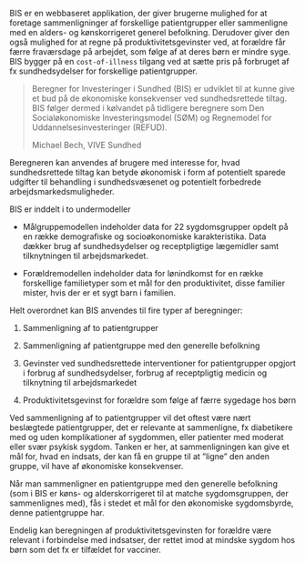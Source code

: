 BIS er en webbaseret applikation, der giver brugerne mulighed for at foretage sammenligninger af forskellige patientgrupper eller sammenligne med en alders- og kønskorrigeret generel befolkning. Derudover giver den også mulighed for at regne på produktivitetsgevinster ved, at forældre får færre fraværsdage på arbejdet, som følge af at deres børn er mindre syge. BIS bygger på en `cost-of-illness` tilgang ved at sætte pris på forbruget af fx sundhedsydelser for forskellige patientgrupper.


>Beregner for Investeringer i Sundhed (BIS) er udviklet til at kunne give et bud på de økonomiske konsekvenser ved sundhedsrettede tiltag.
>BIS følger dermed i kølvandet på tidligere beregnere som Den Socialøkonomiske Investeringsmodel (SØM) og Regnemodel for Uddannelsesinvesteringer (REFUD).
>
>Michael Bech, VIVE Sundhed

Beregneren kan anvendes af brugere med interesse for, hvad sundhedsrettede tiltag kan betyde økonomisk i form af potentielt sparede udgifter til behandling i sundhedsvæsenet og potentielt forbedrede arbejdsmarkedsmuligheder.

BIS er inddelt i to undermodeller

- Målgruppemodellen indeholder data for 22 sygdomsgrupper opdelt på en række demografiske og socioøkonomiske karakteristika. Data dækker brug af sundhedsydelser og receptpligtige lægemidler samt tilknytningen til arbejdsmarkedet.

- Forældremodellen indeholder data for lønindkomst for en række forskellige familietyper som et mål for den produktivitet, disse familier mister, hvis der er et sygt barn i familien.

Helt overordnet kan BIS anvendes til fire typer af beregninger:

1. Sammenligning af to patientgrupper

2. Sammenligning af patientgruppe med den generelle befolkning

3. Gevinster ved sundhedsrettede interventioner for patientgrupper opgjort i forbrug af sundhedsydelser, forbrug af receptpligtig medicin og tilknytning til arbejdsmarkedet

4. Produktivitetsgevinst for forældre som følge af færre sygedage hos børn

Ved sammenligning af to patientgrupper vil det oftest være nært beslægtede patientgrupper, det er relevante at sammenligne, fx diabetikere med og uden komplikationer af sygdommen, eller patienter med moderat eller svær psykisk sygdom. Tanken er her, at sammenligningen kan give et mål for, hvad en indsats, der kan få en gruppe til at ”ligne” den anden gruppe, vil have af økonomiske konsekvenser.

Når man sammenligner en patientgruppe med den generelle befolkning (som i BIS er køns- og alderskorrigeret til at matche sygdomsgruppen, der sammenlignes med), fås i stedet et mål for den økonomiske sygdomsbyrde, denne patientgruppe har.

Endelig kan beregningen af produktivitetsgevinsten for forældre være relevant i forbindelse med indsatser, der rettet imod at mindske sygdom hos børn som det fx er tilfældet for vacciner.